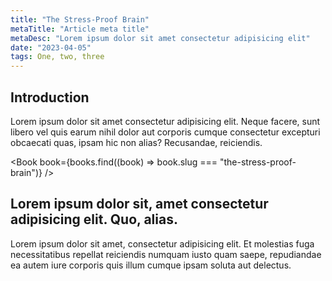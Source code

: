 ```yaml
---
title: "The Stress-Proof Brain"
metaTitle: "Article meta title"
metaDesc: "Lorem ipsum dolor sit amet consectetur adipisicing elit"
date: "2023-04-05"
tags: One, two, three
---
```


## Introduction

Lorem ipsum dolor sit amet consectetur adipisicing elit. Neque facere, sunt
libero vel quis earum nihil dolor aut corporis cumque consectetur excepturi
obcaecati quas, ipsam hic non alias? Recusandae, reiciendis.

<Book book={books.find((book) => book.slug === "the-stress-proof-brain")} />

## Lorem ipsum dolor sit, amet consectetur adipisicing elit. Quo, alias.

Lorem ipsum dolor sit amet, consectetur adipisicing elit. Et molestias fuga necessitatibus repellat reiciendis numquam iusto quam saepe, repudiandae ea autem iure corporis quis illum cumque ipsam soluta aut delectus.